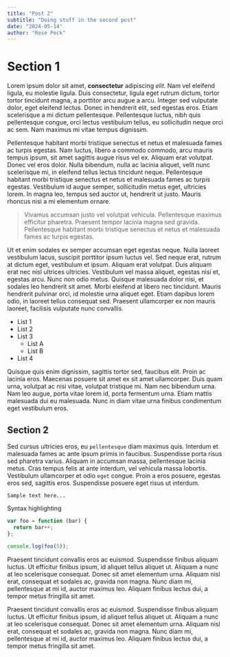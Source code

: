 ```yaml
---
title: "Post 2"
subtitle: "Doing stuff in the second post"
date: "2024-05-14"
author: "Rose Peck"
---
```



# Section 1

Lorem ipsum dolor sit amet, **consectetur** adipiscing _elit_. Nam vel eleifend ligula, eu molestie ligula. Duis consectetur, ligula eget rutrum dictum, tortor tortor tincidunt magna, a porttitor arcu augue a arcu. Integer sed vulputate dolor, eget eleifend lectus. Donec in hendrerit elit, sed egestas eros. Etiam scelerisque a mi dictum pellentesque. Pellentesque luctus, nibh quis pellentesque congue, orci lectus vestibulum tellus, eu sollicitudin neque orci ac sem. Nam maximus mi vitae tempus dignissim. 

<SpeechBubble speechText="This is some speech!" />

Pellentesque habitant morbi tristique senectus et netus et malesuada fames ac turpis egestas. Nam luctus, libero a commodo commodo, arcu mauris tempus ipsum, sit amet sagittis augue risus vel ex. Aliquam erat volutpat. Donec vel eros dolor. Nulla bibendum, nulla ac lacinia aliquet, velit nunc scelerisque mi, in eleifend tellus lectus tincidunt neque. Pellentesque habitant morbi tristique senectus et netus et malesuada fames ac turpis egestas. Vestibulum id augue semper, sollicitudin metus eget, ultricies lorem. In magna leo, tempus sed auctor ut, hendrerit ut justo. Mauris rhoncus nisi a mi elementum ornare.

> Vivamus accumsan justo vel volutpat vehicula. Pellentesque maximus efficitur pharetra. Praesent tempor lacinia magna sed gravida. Pellentesque habitant morbi tristique senectus et netus et malesuada fames ac turpis egestas.

Ut et enim sodales ex semper accumsan eget egestas neque. Nulla laoreet vestibulum lacus, suscipit porttitor ipsum luctus vel. Sed neque erat, rutrum at dictum eget, vestibulum et ipsum. Aliquam erat volutpat. Duis aliquam erat nec nisl ultrices ultricies. Vestibulum vel massa aliquet, egestas nisi et, egestas arcu. Nunc non odio metus. Quisque malesuada dolor nisi, et sodales leo hendrerit sit amet. Morbi eleifend at libero nec tincidunt. Mauris hendrerit pulvinar orci, id molestie urna aliquet eget. Etiam dapibus lorem odio, in laoreet tellus consequat sed. Praesent ullamcorper ex non mauris laoreet, facilisis vulputate nunc convallis. 

- List 1
- List 2
- List 3
  - List A
  - List B
- List 4

Quisque quis enim dignissim, sagittis tortor sed, faucibus elit. Proin ac lacinia eros. Maecenas posuere sit amet ex sit amet ullamcorper. Duis quam urna, volutpat ac nisi vitae, volutpat tristique mi. Nam nec bibendum urna. Nam leo augue, porta vitae lorem id, porta fermentum urna. Etiam mattis malesuada dui eu malesuada. Nunc in diam vitae urna finibus condimentum eget vestibulum eros. 

## Section 2

Sed cursus ultricies eros, eu `pellentesque` diam maximus quis. Interdum et malesuada fames ac ante ipsum primis in faucibus. Suspendisse porta risus sed pharetra varius. Aliquam in accumsan massa, pellentesque lacinia metus. Cras tempus felis at ante interdum, vel vehicula massa lobortis. Vestibulum ullamcorper et odio `eget` congue. Proin a eros posuere, egestas eros sed, sagittis eros. Suspendisse posuere eget risus ut interdum. 

```
Sample text here...
```

Syntax highlighting

``` js
var foo = function (bar) {
  return bar++;
};

console.log(foo(5));
```

Praesent tincidunt convallis eros ac euismod. Suspendisse finibus aliquam luctus. Ut efficitur finibus ipsum, id aliquet tellus aliquet ut. Aliquam a nunc at leo scelerisque consequat. Donec sit amet elementum urna. Aliquam nisl erat, consequat et sodales ac, gravida non magna. Nunc diam mi, pellentesque at mi id, auctor maximus leo. Aliquam finibus lectus dui, a tempor metus fringilla sit amet.

Praesent tincidunt convallis eros ac euismod. Suspendisse finibus aliquam luctus. Ut efficitur finibus ipsum, id aliquet tellus aliquet ut. Aliquam a nunc at leo scelerisque consequat. Donec sit amet elementum urna. Aliquam nisl erat, consequat et sodales ac, gravida non magna. Nunc diam mi, pellentesque at mi id, auctor maximus leo. Aliquam finibus lectus dui, a tempor metus fringilla sit amet.
